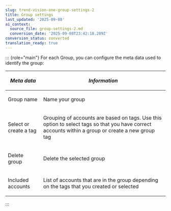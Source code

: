 ```yaml
---
slug: trend-vision-one-group-settings-2
title: Group settings
last_updated: '2025-09-08'
ai_context:
  source_file: group-settings-2.md
  conversion_date: '2025-09-08T23:42:18.289Z'
conversion_status: converted
translation_ready: true
---
```


::: {role="main"}
For each Group, you can configure the meta data used to identify the group:

<table>
<thead>
<tr>
<th><p><em>Meta data</em></p></th>
<th><p><em>Information</em></p></th>
</tr>
</thead>
<tbody>
<tr>
<td><p>Group name</p></td>
<td><p>Name your group</p></td>
</tr>
<tr>
<td><p>Select or create a tag</p></td>
<td><p>Grouping of accounts are based on tags. Use this option to select tags so that you have correct accounts within a group or create a new group tag</p></td>
</tr>
<tr>
<td><p>Delete group</p></td>
<td><p>Delete the selected group</p></td>
</tr>
<tr>
<td><p>Included accounts</p></td>
<td><p>List of accounts that are in the group depending on the tags that you created or selected</p></td>
</tr>
</tbody>
</table>
:::
